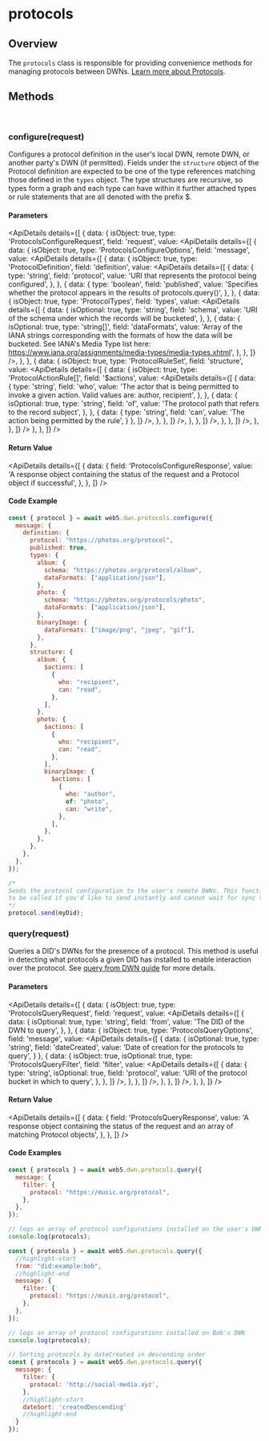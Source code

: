 
# protocols

## Overview
The `protocols` class is responsible for providing convenience methods for managing protocols between DWNs. [Learn more about Protocols](/docs/web5/learn/protocols).

<Divider type="slash"/>

<section class="api-docs">

## Methods

<br/>

### configure(request)

Configures a protocol definition in the user's local DWN, remote DWN, or another party's DWN (if permitted). Fields under the `structure` object of the Protocol definition are expected to be one of the type references matching those defined in the `types` object. The type structures are recursive, so types form a graph and each type can have within it further attached types or rule statements that are all denoted with the prefix $.

#### Parameters

<ApiDetails
  details={[
    {
      data: {
        isObject: true,
        type: 'ProtocolsConfigureRequest',
        field: 'request',
        value: <ApiDetails
                details={[
                {
                  data: {
                    isObject: true,
                    type: 'ProtocolsConfigureOptions',
                    field: 'message',
                    value: <ApiDetails
                            details={[
                            {
                                data: {
                                    isObject: true,
                                    type: 'ProtocolDefinition',
                                    field: 'definition',
                                    value: <ApiDetails
                                            details={[
                                            {
                                                data: {
                                                    type: 'string',
                                                    field: 'protocol',
                                                    value: 'URI that represents the protocol being configured',
                                                },
                                            },
                                            {
                                                data: {
                                                    type: 'boolean',
                                                    field: 'published',
                                                    value: 'Specifies whether the protocol appears in the results of protocols.query()',
                                                },
                                            },
                                            {
                                                data: {
                                                    isObject: true,
                                                    type: 'ProtocolTypes',
                                                    field: 'types',
                                                    value: <ApiDetails
                                                            details={[
                                                            {
                                                                data: {
                                                                    isOptional: true,
                                                                    type: 'string',
                                                                    field: 'schema',
                                                                    value: 'URI of the schema under which the records will be bucketed',
                                                                },
                                                            },
                                                            {
                                                                data: {
                                                                    isOptional: true,
                                                                    type: 'string[]',
                                                                    field: 'dataFormats',
                                                                    value: 'Array of the IANA strings corresponding with the formats of how the data will be bucketed. See IANA\'s Media Type list here: https://www.iana.org/assignments/media-types/media-types.xhtml',
                                                                },
                                                            },
                                                        ]}
                                                      />,
                                                },
                                            },
                                            {
                                                data: {
                                                    isObject: true,
                                                    type: 'ProtocolRuleSet',
                                                    field: 'structure',
                                                    value: <ApiDetails
                                                            details={[
                                                            {
                                                                data: {
                                                                    isObject: true,
                                                                    type: 'ProtocolActionRule[]',
                                                                    field: '$actions',
                                                                    value: <ApiDetails
                                                                            details={[
                                                                            {
                                                                              data: {
                                                                                type: 'string',
                                                                                field: 'who',
                                                                                value: 'The actor that is being permitted to invoke a given action. Valid values are: author, recipient',
                                                                              },
                                                                            },
                                                                            {
                                                                              data: {
                                                                                isOptional: true,
                                                                                type: 'string',
                                                                                field: 'of',
                                                                                value: 'The protocol path that refers to the record subject',
                                                                              },
                                                                            },
                                                                            {
                                                                              data: {
                                                                                type: 'string',
                                                                                field: 'can',
                                                                                value: 'The action being permitted by the rule',
                                                                              }
                                                                            },
                                                                        ]}
                                                                      />,
                                                                },
                                                            },
                                                        ]}
                                                      />,
                                                },
                                            },
                                        ]}
                                      />,
                                },
                            },
                        ]}
                      />,
                  },
                },
              ]}
          />
      },
    },
  ]}
/>


#### Return Value

<ApiDetails
  details={[
    {
      data: {
        field: 'ProtocolsConfigureResponse',
        value: 'A response object containing the status of the request and a Protocol object if successful',
      },
    },
  ]}
/>



#### Code Example

```js
const { protocol } = await web5.dwn.protocols.configure({
  message: {
    definition: {
      protocol: "https://photos.org/protocol",
      published: true,
      types: {
        album: {
          schema: "https://photos.org/protocol/album",
          dataFormats: ["application/json"],
        },
        photo: {
          schema: "https://photos.org/protocols/photo",
          dataFormats: ["application/json"],
        },
        binaryImage: {
          dataFormats: ["image/png", "jpeg", "gif"],
        },
      },
      structure: {
        album: {
          $actions: [
            {
              who: "recipient",
              can: "read",
            },
          ],
        },
        photo: {
          $actions: [
            {
              who: "recipient",
              can: "read",
            },
          ],
          binaryImage: {
            $actions: [
              {
                who: "author",
                of: "photo",
                can: "write",
              },
            ],
          },
        },
      },
    },
  },
});

/*
Sends the protocol configuration to the user's remote DWNs. This function only needs
to be called if you'd like to send instantly and cannot wait for sync to occur.
*/
protocol.send(myDid);
```




<Divider type="slash"/>

### query(request)

Queries a DID's DWNs for the presence of a protocol. This method is useful in detecting what protocols a given DID has installed to enable interaction over the protocol. See [query from DWN guide](/docs/web5/build/decentralized-web-nodes/query-from-dwn) for more details.

#### Parameters

<ApiDetails
  details={[
    {
      data: {
        isObject: true,
        type: 'ProtocolsQueryRequest',
        field: 'request',
        value: <ApiDetails
                details={[
                {
                    data: {
                        isOptional: true,
                        type: 'string',
                        field: 'from',
                        value: 'The DID of the DWN to query',
                    },
                },
                {
                    data: {
                        isObject: true,
                        type: 'ProtocolsQueryOptions',
                        field: 'message',
                        value: <ApiDetails
                                details={[
                                {
                                    data: {
                                        isOptional: true,
                                        type: 'string',
                                        field: 'dateCreated',
                                        value: 'Date of creation for the protocols to query',
                                    }
                                },
                                {
                                    data: {
                                        isObject: true,
                                        isOptional: true,
                                        type: 'ProtocolsQueryFilter',
                                        field: 'filter',
                                        value: <ApiDetails
                                                details={[
                                                {
                                                    data: {
                                                        type: 'string',
                                                        isOptional: true,
                                                        field: 'protocol',
                                                        value: 'URI of the protocol bucket in which to query',
                                                    },
                                                },
                                            ]}
                                        />,
                                    },
                                },
                            ]}
                        />,
                    },
                },
            ]}
          />,
      },
    },
  ]}
/>


#### Return Value

<ApiDetails
  details={[
    {
      data: {
        field: 'ProtocolsQueryResponse',
        value: 'A response object containing the status of the request and an array of matching Protocol objects',
      },
    },
  ]}
/>


#### Code Examples

```js
const { protocols } = await web5.dwn.protocols.query({
  message: {
    filter: {
      protocol: "https://music.org/protocol",
    },
  },
});

// logs an array of protocol configurations installed on the user's DWN
console.log(protocols);
```

```js
const { protocols } = await web5.dwn.protocols.query({
  //highlight-start
  from: "did:example:bob",
  //highlight-end
  message: {
    filter: {
      protocol: "https://music.org/protocol",
    },
  },
});

// logs an array of protocol configurations installed on Bob's DWN
console.log(protocols);
```

```js
// Sorting protocols by dateCreated in descending order
const { protocols } = await web5.dwn.protocols.query({
  message: {
    filter: {
      protocol: 'http://social-media.xyz',
    },
    //highlight-start
    dateSort: 'createdDescending'
    //highlight-end
  }
});
```
</section>
